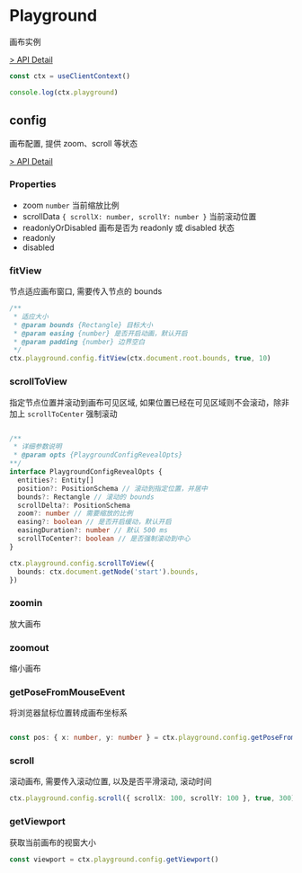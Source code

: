 # Playground

画布实例

[> API Detail](https://flowgram-ai.org/auto-docs/core/classes/Playground.html)

```ts pure
const ctx = useClientContext()

console.log(ctx.playground)

```
## config

画布配置, 提供 zoom、scroll 等状态

[> API Detail](https://flowgram-ai.org/auto-docs/core/classes/PlaygroundConfigEntity.html)

### Properties
- zoom `number` 当前缩放比例
- scrollData `{ scrollX: number, scrollY: number }` 当前滚动位置
- readonlyOrDisabled 画布是否为 readonly 或 disabled 状态
- readonly
- disabled


### fitView

节点适应画布窗口, 需要传入节点的 bounds

```ts pure
/**
 * 适应大小
 * @param bounds {Rectangle} 目标大小
 * @param easing {number} 是否开启动画，默认开启
 * @param padding {number} 边界空白
 */
ctx.playground.config.fitView(ctx.document.root.bounds, true, 10)
```

### scrollToView

指定节点位置并滚动到画布可见区域, 如果位置已经在可见区域则不会滚动，除非加上 `scrollToCenter` 强制滚动

```ts pure

/**
 * 详细参数说明
 * @param opts {PlaygroundConfigRevealOpts}
**/
interface PlaygroundConfigRevealOpts {
  entities?: Entity[]
  position?: PositionSchema // 滚动到指定位置，并居中
  bounds?: Rectangle // 滚动的 bounds
  scrollDelta?: PositionSchema
  zoom?: number // 需要缩放的比例
  easing?: boolean // 是否开启缓动，默认开启
  easingDuration?: number // 默认 500 ms
  scrollToCenter?: boolean // 是否强制滚动到中心
}

ctx.playground.config.scrollToView({
  bounds: ctx.document.getNode('start').bounds,
})
```

### zoomin

放大画布

### zoomout

缩小画布

### getPoseFromMouseEvent

将浏览器鼠标位置转成画布坐标系

```ts pure

const pos: { x: number, y: number } = ctx.playground.config.getPoseFromMouseEvent(domMouseEvent)

```

### scroll

滚动画布, 需要传入滚动位置, 以及是否平滑滚动, 滚动时间

```ts pure
ctx.playground.config.scroll({ scrollX: 100, scrollY: 100 }, true, 300)
```

### getViewport

获取当前画布的视窗大小

```ts pure
const viewport = ctx.playground.config.getViewport()
```
